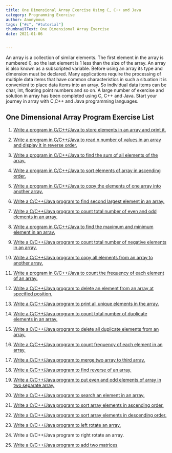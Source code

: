 ```yaml
---
title: One Dimensional Array Exercise Using C, C++ and Java
category: Programming Exercise
author: Anonymous
tags: ["#c", "#tutorial"]
thumbnailText: One Dimensional Array Exercise
date: 2021-01-06


---
```

An array is a collection of similar elements. The first element in the array is numbered 0, so the last element is 1 less than the size of the array. An array is also known as a subscripted variable. Before using an array its type and dimension must be declared. Many applications require the processing of multiple data items that have common characteristics in such a situation it is convenient to place data items into an array. So individual data items can be char, int, floating point numbers and so on. A large number of exercise and solution in array has been completed using C, C++ and Java. Start your journey in array with C,C++ and Java programming languages.
## One Dimensional Array Program Exercise List
1. [Write a program in C/C++/Java to store elements in an array and print it.](/write-a-c/c/java-program-to-store-elements-in-an-array-and-print-it.)

2. [Write a program in C/C++/Java to read n number of values in an array and display it in reverse order.](/write-a-c/c/java-program-to-read-n-number-of-values-in-an-array-and-display-it-in-reverse-order.)

3. [Write a program in C/C++/Java to find the sum of all elements of the array.](/write-a-c/c/java-program-find-the-sum-of-all-elements-of-the-array.)

4. [Write a program in C/C++/Java to sort elements of array in ascending order.](/write-a-c/c/java-program-to-sort-array-elements-in-ascending-order.)

5. [Write a program in C/C++/Java to copy the elements of one array into another array.](/write-a-c/c/java-program-to-copy-the-elements-of-one-array-into-another-array.)

6. [Write a C/C++/Java program to find second largest element in an array.](/write-a-c/c/java-program-to-find-second-largest-element-in-an-array.)

7. [Write a C/C++/Java program to count total number of even and odd elements in an array.](/write-a-c/c/java-program-to-count-total-number-of-even-and-odd-elements-in-an-array.)

8. [Write a program in C/C++/Java to find the maximum and minimum element in an array.](/write-a-program-in-c/c/java-to-find-the-maximum-and-minimum-element-in-an-array)

9. [Write a C/C++/Java program to count total number of negative elements in an array.](/write-a-c/c/java-program-to-count-total-number-of-negative-elements-in-an-array)

10. [Write a C/C++/Java program to copy all elements from an array to another array.](/write-a-c/c/java-program-to-copy-all-elements-from-an-array-to-another-array.)

11. [Write a program in C/C++/Java to count the frequency of each element of an array.](/write-a-c/c/java-program-to-count-frequency-of-each-element-in-an-array.)

12. [Write a C/C++/Java program to delete an element from an array at specified position.](/write-a-c/c/java-program-to-delete-an-element-from-an-array-at-specified-position.)

13. [Write a C/C++/Java program to print all unique elements in the array.](/write-a-c/c/java-program-to-print-all-unique-elements-in-the-array.)

14. [Write a C/C++/Java program to count total number of duplicate elements in an array.](/write-a-c/c/java-program-to-count-total-number-of-duplicate-elements-in-an-array.)

15. [Write a C/C++/Java program to delete all duplicate elements from an array.](/write-a-c/c/java-program-to-delete-all-duplicate-elements-from-an-array.)

16. [Write a C/C++/Java program to count frequency of each element in an array.](/write-a-c/c/java-program-to-count-frequency-of-each-element-in-an-array.)

17. [Write a C/C++/Java program to merge two array to third array.](/write-a-c/c/java-program-to-merge-two-array-to-third-array.)

18. [Write a C/C++/Java program to find reverse of an array.](/write-a-c/c/java-program-to-find-reverse-of-an-array.)

19. [Write a C/C++/Java program to put even and odd elements of array in two separate array.](/write-a-c/c/java-program-to-write-a-c-program-to-put-even-and-odd-elements-of-array-in-two-separate-array)

20. [Write a C/C++/Java program to search an element in an array.](/write-a-c/c/java-program-to-search-an-element-in-an-array.)

21. [Write a C/C++/Java program to sort array elements in ascending order.](/write-a-c/c/java-program-to-sort-array-elements-in-ascending-order.)

22. [Write a C/C++/Java program to sort array elements in descending order.](/write-a-c/c/java-program-to-sort-array-elements-in-descending-order.)

23. [Write a C/C++/Java program to left rotate an array.](/write-a-c/c/java-program-to-left-rotate-an-array.)

24. Write a C/C++/Java program to right rotate an array.

25. [Write a C/C++/Java program to add two matrices](/write-a-c/c/java-program-to-add-two-matrices.)
